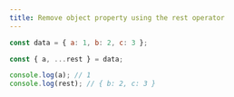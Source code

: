 ```yaml
---
title: Remove object property using the rest operator
---
```


```javascript
const data = { a: 1, b: 2, c: 3 };

const { a, ...rest } = data;

console.log(a); // 1
console.log(rest); // { b: 2, c: 3 }
```
